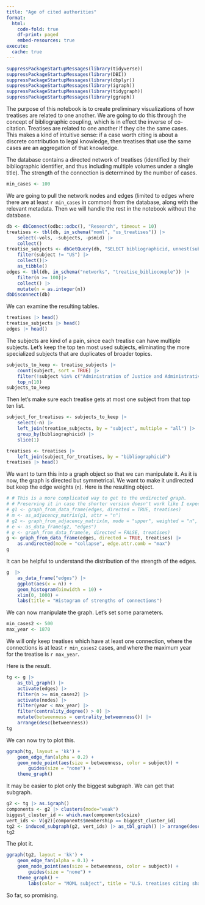 ```yaml
---
title: "Age of cited authorities"
format: 
  html:
    code-fold: true
    df-print: paged
    embed-resources: true
execute:
  cache: true
---
```


```r
suppressPackageStartupMessages(library(tidyverse))
suppressPackageStartupMessages(library(DBI))
suppressPackageStartupMessages(library(dbplyr))
suppressPackageStartupMessages(library(igraph))
suppressPackageStartupMessages(library(tidygraph))
suppressPackageStartupMessages(library(ggraph))
```

The purpose of this notebook is to create preliminary visualizations of how treatises are related to one another. We are going to do this through the concept of bibliographic coupling, which is in effect the inverse of co-citation. Treatises are related to one another if they cite the same cases. This makes a kind of intuitive sense: if a case worth citing is about a discrete contribution to legal knowledge, then treatises that use the same cases are an aggregation of that knowledge.

The database contains a directed network of treatises (identified by their bibliographic identifier, and thus including multiple volumes under a single title). The strength of the connection is determined by the number of cases. 

```r
min_cases <- 100
```

We are going to pull the network nodes and edges (limited to edges where there are at least `r min_cases` in common) from the database, along with the relevant metadata. Then we will handle the rest in the notebook without the database.

```r
db <- dbConnect(odbc::odbc(), "Research", timeout = 10)
treatises <- tbl(db, in_schema("moml", "us_treatises")) |> 
	select(-vols, -subjects, -psmid) |>
	collect()
treatise_subjects <- dbGetQuery(db, "SELECT bibliographicid, unnest(subjects) AS subject FROM moml.us_treatises;")|>
	filter(subject != "US") |>
	collect()|>
	as_tibble()
edges <- tbl(db, in_schema("networks", "treatise_bibliocouple")) |>
	filter(n >= 100)|>
	collect() |>
	mutate(n = as.integer(n))
dbDisconnect(db)
```

We can examine the resulting tables.

```r
treatises |> head()
treatise_subjects |> head()
edges |> head()
```

The subjects are kind of a pain, since each treatise can have multiple subjects. Let's keep the top ten most used subjects, eliminating the more specialized subjects that are duplicates of broader topics.

```r
subjects_to_keep <- treatise_subjects |>
	count(subject, sort = TRUE) |>
	filter(!subject %in% c("Administration of Justice and Administrative Law", "General Studies", "Taxation and Public Finance")) |>
	top_n(10)
subjects_to_keep
```

Then let's make sure each treatise gets at most one subject from that top ten list.

```r
subject_for_treatises <- subjects_to_keep |>
	select(-n) |>
	left_join(treatise_subjects, by = "subject", multiple = "all") |> 
	group_by(bibliographicid) |> 
	slice(1)

treatises <- treatises |>
	left_join(subject_for_treatises, by = "bibliographicid")
treatises |> head()
```

We want to turn this into a graph object so that we can manipulate it. As it is now, the graph is directed but symmetrical. We want to make it undirected but keep the edge weights (`n`). Here is the resulting object.

```r
# # This is a more complicated way to get to the undirected graph. 
# # Preserving it in case the shorter version doesn't work like I expect.
# g1 <- graph_from_data_frame(edges, directed = TRUE, treatises) 
# m <- as_adjacency_matrix(g1, attr = "n")
# g2 <- graph_from_adjacency_matrix(m, mode = "upper", weighted = "n", diag = FALSE)
# e <- as_data_frame(g2, "edges")
# g <- graph_from_data_frame(e, directed = FALSE, treatises)
g <- graph_from_data_frame(edges, directed = TRUE, treatises) |>
	as.undirected(mode = "collapse", edge.attr.comb = "max") 
g
```

It can be helpful to understand the distribution of the strength of the edges.

```r
g  |>
	as_data_frame("edges") |>
	ggplot(aes(x = n)) + 
	geom_histogram(binwidth = 10) +
	xlim(0, 1000) +
	labs(title = "Histogram of strengths of connections")
```

We can now manipulate the graph. Let's set some parameters.

```r
min_cases2 <- 500
max_year <- 1870
```

We will only keep treatises which have at least one connection, where the connections is at least `r min_cases2` cases, and where the maximum year for the treatise is `r max_year`.

Here is the result.

```r
tg <- g |>
	as_tbl_graph() |>
	activate(edges) |>
	filter(n >= min_cases2) |>
	activate(nodes) |>
	filter(year < max_year) |>
	filter(centrality_degree() > 0) |>
	mutate(betweenness = centrality_betweenness()) |>
	arrange(desc(betweenness))
tg
```

We can now try to plot this.

```r
ggraph(tg, layout = 'kk') + 
    geom_edge_fan(alpha = 0.2) + 
    geom_node_point(aes(size = betweenness, color = subject)) + 
		guides(size = "none") +
    theme_graph()
```

It may be easier to plot only the biggest subgraph. We can get that subgraph.

```r
g2 <- tg |> as.igraph() 
components <- g2 |> clusters(mode="weak")
biggest_cluster_id <- which.max(components$csize)
vert_ids <- V(g2)[components$membership == biggest_cluster_id]
tg2 <- induced_subgraph(g2, vert_ids) |> as_tbl_graph() |> arrange(desc(betweenness))
tg2
```

The plot it.

```r
ggraph(tg2, layout = 'kk') + 
    geom_edge_fan(alpha = 0.1) + 
    geom_node_point(aes(size = betweenness, color = subject)) + 
		guides(size = "none") +
    theme_graph() +
		labs(color = "MOML subject", title = "U.S. treatises citing shared cases", subtitle = str_glue("Treatises from MOML before {max_year}"))
```

So far, so promising. 
